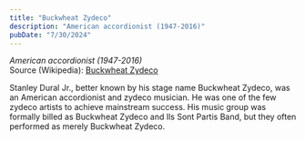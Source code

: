 ```yaml
---
title: "Buckwheat Zydeco"
description: "American accordionist (1947-2016)"
pubDate: "7/30/2024"
---
```


*American accordionist (1947-2016)*  
Source (Wikipedia): [Buckwheat Zydeco][1]

Stanley Dural Jr., better known by his stage name Buckwheat Zydeco, was an American accordionist and zydeco musician. He was one of the few zydeco artists to achieve mainstream success. His music group was formally billed as Buckwheat Zydeco and Ils Sont Partis Band, but they often performed as merely Buckwheat Zydeco.

[1]: https://en.wikipedia.org/wiki/Buckwheat_Zydeco
